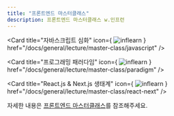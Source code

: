 ```yaml
---
title: "프론트엔드 마스터클래스"
description: 프론트엔드 마스터클래스 w.인프런
---
```



<Cards className='mt-4'>

<Card
  title="자바스크립트 심화"
  icon={
    <Image src="/docs/inflearn.svg" width={20} height={20} alt="inflearn" />
  }
  href="/docs/general/lecture/master-class/javascript"
/>

<Card
  title="프로그래밍 패러다임"
  icon={
    <Image src="/docs/inflearn.svg" width={20} height={20} alt="inflearn" />
  }
  href="/docs/general/lecture/master-class/paradigm"
/>

<Card
  title="React.js & Next.js 생태계"
  icon={
    <Image src="/docs/inflearn.svg" width={20} height={20} alt="inflearn" />
  }
  href="/docs/general/lecture/master-class/react-next"
/>

</Cards>

<Callout title="강의 내용을 그대로 옮기지 않고, 제 생각대로 요약하고 정리했습니다.">

자세한 내용은 [프론트엔드 마스터클래스](https://www.inflearn.com/course/%ED%94%84%EB%A1%A0%ED%8A%B8%EC%97%94%EB%93%9C-%EB%A7%88%EC%8A%A4%ED%84%B0%ED%81%B4%EB%9E%98%EC%8A%A4)를 참조해주세요.

</Callout>

